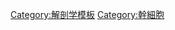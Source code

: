 {{Navbox
 | name = Stem cells
 | title = [[幹細胞]]
 | state = {{{state<includeonly>|autocollapse</includeonly>}}}|
 | bodyclass = hlist

 | group1 = 来源/种类
 | list1 =
* [[胚胎幹細胞|胚胎干细胞（ES細胞）]]
* [[成体干细胞]]
* [[腫瘤幹細胞|癌干细胞（CSC细胞）]]
* [[诱导性多能干细胞|诱导性多功能干细胞（iPS细胞）]]
* [[诱导性干细胞|诱导性干细胞（iSC细胞）]]

 | group2 = [[細胞潛能]]
 | list2 =
{{Navbox subgroup
|group1 =全能性（totipotent）
|list1 =
* [[受精卵]]
* [[孢子]]
* [[桑葚胚]]
|group2 = 多能性（pluripotent）
|list2 = 
* [[胚胎幹細胞]]
* [[癒傷組織]]
|group3 = 多分化能（multipotent）
|list3 = 
* [[祖细胞]]
* {{le|内皮干细胞|Endothelial stem cell}}
* [[造血干细胞]]
* [[間充質幹細胞]]
* [[神經幹細胞]]
|group4 = 单能性（unipotent）
|list4=  
*[[前体细胞]]
}}

 | group3 = 相关文章
 | list3 =
* [[细胞分化]]
* [[祖细胞]]
* [[干细胞疗法]]
* {{le|干细胞争议|Stem cell controversy}}
* {{le|干细胞系|Stem cell line}}
* {{le|干细胞法律|Stem cell laws}}
* {{le|美国干细胞法律和政策|Stem cell laws and policy in the United States}}
* {{le|干细胞分化中的表观遗传学|Epigenetics in stem cell differentiation}}

|belowstyle = font-weight:bold
|below =
* {{icon|category}}[[:Category:幹細胞|分类]]
* {{icon|commons}}[[commons:Category:Stem cells|维基共享]]
* {{icon|portal}}維基主題（[[Portal:生物技術|生物技術]]·[[Portal:分子與細胞生物學|分子与細胞生物學]]）
}}<noinclude>
{{collapsible option}}
[[Category:解剖学模板]]
[[Category:幹細胞]]
</noinclude>